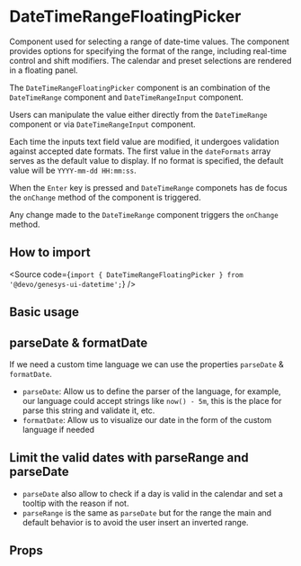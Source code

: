 

<Meta of={Stories} />

# DateTimeRangeFloatingPicker

Component used for selecting a range of date-time values. The component provides options
for specifying the format of the range, including real-time control and shift modifiers.
The calendar and preset selections are rendered in a floating panel.

The `DateTimeRangeFloatingPicker` component is an combination of the `DateTimeRange`
component and `DateTimeRangeInput` component.

Users can manipulate the value either directly from the `DateTimeRange` component
or via `DateTimeRangeInput` component.

Each time the inputs text field value are modified, it undergoes validation
against accepted date formats.
The first value in the `dateFormats` array serves as the default value to display.
If no format is specified, the default value will be `YYYY-mm-dd HH:mm:ss`.

When the `Enter` key is pressed and `DateTimeRange` componets has de focus
the `onChange` method of the component is triggered.

Any change made to the `DateTimeRange` component triggers the `onChange` method.

## How to import

<Source
  code={`import { DateTimeRangeFloatingPicker } from '@devo/genesys-ui-datetime';`}
/>

## Basic usage

<Canvas of={Stories.Playground} />

## parseDate & formatDate

If we need a custom time language we can use the properties `parseDate` &
`formatDate`.

- `parseDate`: Allow us to define the parser of the language, for example, our
  language could accept strings like `now() - 5m`, this is the place for parse
  this string and validate it, etc.
- `formatDate`: Allow us to visualize our date in the form of the custom
  language if needed

<Canvas of={Stories.CustomTimeLanguage} />

## Limit the valid dates with parseRange and parseDate

- `parseDate` also allow to check if a day is valid in the calendar and set a
  tooltip with the reason if not.
- `parseRange` is the same as `parseDate` but for the range the main and default
  behavior is to avoid the user insert an inverted range.

<Canvas of={Stories.Limits} />

## Props

<ArgTypes of={Stories} />
